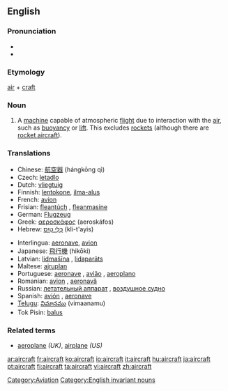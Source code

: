 {{wikipedia}}
==English==

===Pronunciation===
* {{IPA|/ɛəkɹɑː̩ft/}}
*{{audio|en-us-aircraft.ogg|Audio (US)}}

===Etymology===
[[air]] + [[craft]]

===Noun===
{{en-noun-irreg|aircraft}}

# A [[machine]] capable of atmospheric [[flight]] due to interaction with the [[air]], such as [[buoyancy]] or [[lift]]. This excludes [[rocket]]s (although there are [[rocket aircraft]]).

===Translations===
{{rfc-level|Translations at L3+ (AutoFormat would have corrected level of Translations)}}
{{top}}
*Chinese: [[航空器]] (hángkōng qì)
*Czech: [[letadlo]] {{n}}
*Dutch: [[vliegtuig]] {{n}}
*Finnish: [[lentokone]], [[ilma-alus]]
*French: [[avion]] {{m}}
*Frisian: [[fleantúch]] {{n}}, [[fleanmasine]]
*German: [[Flugzeug]] {{n}}
*Greek: [[αεροσκάφος]] (aeroskáfos) {{n}}
*Hebrew: [[כלי טיס|כְּלִי טַיִס]] (kli-t'ayis) {{m}}
{{mid}}
*Interlingua: [[aeronave]], [[avion]]
*Japanese: [[飛行機]] (hikōki)
*Latvian: [[lidmašīna]] {{f}}, [[lidaparāts]] {{m}}
*Maltese: [[ajruplan]]
*Portuguese: [[aeronave]] {{f}}, [[avião]] {{m}}, [[aeroplano]] {{m}}
*Romanian: [[avion]] {{n}}, [[aeronavă]] {{f}}
*Russian: [[летательный аппарат]] {{m}}, [[воздушное судно]] {{n}}
*Spanish: [[avión]] {{m}}, [[aeronave]] {{m}}
*[[Telugu]]: [[విమానము]] (vimaanamu)
*Tok Pisin: [[balus]]
{{bottom}}

===Related terms===
*[[aeroplane]] ''(UK)'', [[airplane]] ''(US)''

[[Category:Aviation]]
[[Category:English invariant nouns]]

[[ar:aircraft]]
[[fr:aircraft]]
[[ko:aircraft]]
[[io:aircraft]]
[[it:aircraft]]
[[hu:aircraft]]
[[ja:aircraft]]
[[pt:aircraft]]
[[fi:aircraft]]
[[ta:aircraft]]
[[vi:aircraft]]
[[zh:aircraft]]